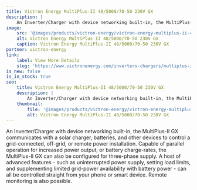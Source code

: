 ```yaml
---
title: Victron Energy MultiPlus-II 48/5000/70-50 230V GX
description: |
    An Inverter/Charger with device networking built-in, the MultiPlus-II GX communicates with a solar charger, batteries, and other devices to control a grid-connected, off-grid, or remote power...
image:
    src: '@images/products/victron-energy/victron-energy-multiplus-ii-48500070-50-230v-gx.png'
    alt: Victron Energy MultiPlus-II 48/5000/70-50 230V GX
    caption: Victron Energy MultiPlus-II 48/5000/70-50 230V GX
partner: victron-energy
link:
    label: View More Details
    slug: 'https://www.victronenergy.com/inverters-chargers/multiplus-ii-gx'
is_new: false
is_in_stock: true
seo:
    title: Victron Energy MultiPlus-II 48/5000/70-50 230V GX
    description: |
        An Inverter/Charger with device networking built-in, the MultiPlus-II GX communicates with a solar charger, batteries, and other devices to control a grid-connected, off-grid, or remote power...
    thumbnail:
        file: '@images/products/victron-energy/victron-energy-multiplus-ii-48500070-50-230v-gx.png'
        alt: Victron Energy MultiPlus-II 48/5000/70-50 230V GX
---
```

An Inverter/Charger with device networking built-in, the MultiPlus-II GX communicates with a solar charger, batteries, and other devices to control a grid-connected, off-grid, or remote power installation. Capable of parallel operation for increased power output, or battery charge-rates, the MultiPlus-II GX can also be configured for three-phase supply. A host of advanced features - such as uninterrupted power supply, setting load limits, and supplementing limited grid-power availability with battery power - can all be controlled straight from your phone or smart device. Remote monitoring is also possible.